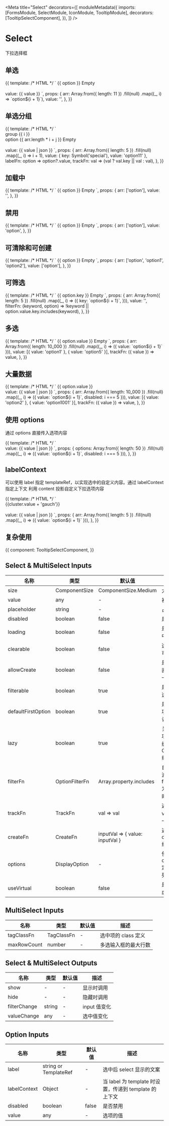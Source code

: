 


<Meta
  title="Select"
  decorators={[
    moduleMetadata({
      imports: [FormsModule, SelectModule, IconModule, TooltipModule],
      decorators: [TooltipSelectComponent],
    }),
  ]}
/>

# Select

下拉选择框

## 单选

<Canvas>
  <Story
    name="Single"
    height="240px"
  >
    {{
      template: /* HTML */ `
        <aui-select
          [(ngModel)]="value"
          placeholder="select a value"
        >
          <ng-container *auiOptionContent>
            <aui-option
              *ngFor="let option of arr"
              [value]="option"
              [disabled]="option === 'option5'"
            >
              {{ option }}
            </aui-option>
          </ng-container>
          <aui-option-placeholder>Empty</aui-option-placeholder>
        </aui-select>
        <br />
        <br />
        value: {{ value }}
      `,
      props: {
        arr: Array.from({ length: 11 })
          .fill(null)
          .map((_, i) => `option${i + 1}`),
        value: '',
      },
    }}
  </Story>
</Canvas>

## 单选分组

<Canvas>
  <Story
    name="Group"
    height="360px"
  >
    {{
      template: /* HTML */ `
        <aui-select
          [(ngModel)]="value"
          [labelFn]="labelFn"
          [trackFn]="trackFn"
        >
          <aui-option-group *ngFor="let i of arr">
            <div auiOptionGroupTitle>group {{ i }}</div>
            <aui-option
              *ngFor="let j of arr"
              [label]="'option' + (arr.length * i + j)"
              [value]="{ key: 'option' + (arr.length * i + j) }"
            >
              <aui-icon icon="sun"></aui-icon>
              option {{ arr.length * i + j }}
            </aui-option>
          </aui-option-group>
          <aui-option-placeholder>Empty</aui-option-placeholder>
        </aui-select>
        <br />
        <br />
        value: {{ value | json }}
      `,
      props: {
        arr: Array.from({ length: 5 })
          .fill(null)
          .map((_, i) => i + 1),
        value: { key: Symbol('special'), value: 'option11' },
        labelFn: option => option?.value,
        trackFn: val => (val ? val.key || val : val),
      },
    }}
  </Story>
</Canvas>

## 加载中

<Canvas>
  <Story
    name="Loading"
    height="100px"
  >
    {{
      template: /* HTML */ `
        <aui-select
          [(ngModel)]="value"
          [loading]="true"
        >
          <aui-option
            *ngFor="let option of arr"
            [value]="option"
          >
            {{ option }}
          </aui-option>
          <aui-option-placeholder>Empty</aui-option-placeholder>
        </aui-select>
      `,
      props: {
        arr: ['option'],
        value: '',
      },
    }}
  </Story>
</Canvas>

## 禁用

<Canvas>
  <Story
    name="Disabled"
    height="100px"
  >
    {{
      template: /* HTML */ `
        <aui-select
          [(ngModel)]="value"
          [disabled]="true"
        >
          <aui-option
            *ngFor="let option of arr"
            [value]="option"
          >
            {{ option }}
          </aui-option>
          <aui-option-placeholder>Empty</aui-option-placeholder>
        </aui-select>
      `,
      props: {
        arr: ['option'],
        value: 'option',
      },
    }}
  </Story>
</Canvas>

## 可清除和可创建

<Canvas>
  <Story
    name="ClearableAndAllowCreate"
    height="300px"
  >
    {{
      template: /* HTML */ `
        <aui-multi-select
          [(ngModel)]="value"
          [clearable]="true"
          [allowCreate]="true"
        >
          <aui-option
            *ngFor="let option of arr"
            [value]="option"
          >
            {{ option }}
          </aui-option>
          <aui-option-placeholder>Empty</aui-option-placeholder>
        </aui-multi-select>
      `,
      props: {
        arr: ['option', 'option1', 'option2'],
        value: ['option'],
      },
    }}
  </Story>
</Canvas>

## 可筛选

<Canvas>
  <Story
    name="Filterable"
    height="300px"
  >
    {{
      template: /* HTML */ `
        <aui-select
          [(ngModel)]="value"
          [filterable]="true"
          [filterFn]="filterFn"
        >
          <aui-option
            *ngFor="let option of arr"
            [value]="option"
            [label]="option.key"
          >
            {{ option.key }}
          </aui-option>
          <aui-option-placeholder>Empty</aui-option-placeholder>
        </aui-select>
      `,
      props: {
        arr: Array.from({ length: 5 })
          .fill(null)
          .map((_, i) => ({
            key: `option${i + 1}`,
          })),
        value: '',
        filterFn: (keyword, option) =>
          !keyword || option.value.key.includes(keyword),
      },
    }}
  </Story>
</Canvas>

## 多选

<Canvas>
  <Story
    name="Multiple"
    height="440px"
  >
    {{
      template: /* HTML */ `
        <aui-multi-select
          [(ngModel)]="value"
          [maxRowCount]="6"
          [allowSelectAll]="true"
          [clearable]="true"
          [trackFn]="trackFn"
        >
          <aui-option
            *ngFor="let option of arr"
            [label]="option.value"
            [value]="option"
            [disabled]="option.value === 'option5'"
          >
            {{ option.value }}
          </aui-option>
          <aui-option-placeholder>Empty</aui-option-placeholder>
        </aui-multi-select>
      `,
      props: {
        arr: Array.from({ length: 10_000 })
          .fill(null)
          .map((_, i) => ({ value: `option${i + 1}` })),
        value: [{ value: 'option1' }, { value: 'option5' }],
        trackFn: ({ value }) => value,
      },
    }}
  </Story>
</Canvas>

## 大量数据

<Canvas>
  <Story
    name="virtual"
    height="440px"
  >
    {{
      template: /* HTML */ `
        <aui-multi-select
          [(ngModel)]="value"
          [clearable]="true"
          [useVirtual]="true"
          [trackFn]="trackFn"
        >
          <aui-option
            *ngFor="let option of arr"
            [label]="option.value"
            [value]="option"
            [disabled]="option.value === 'option5'"
          >
            {{ option.value }}
          </aui-option>
        </aui-multi-select>
        <br />
        value: {{ value | json }}
      `,
      props: {
        arr: Array.from({ length: 10_000 })
          .fill(null)
          .map((_, i) => ({ value: `option${i + 1}`, disabled: i === 5 })),
        value: [{ value: 'option2' }, { value: 'option1001' }],
        trackFn: ({ value }) => value,
      },
    }}
  </Story>
</Canvas>

## 使用 options

通过 options 直接传入选项内容

<Canvas>
  <Story
    name="options"
    height="340px"
  >
    {{
      template: /* HTML */ `
        <aui-select
          [(ngModel)]="value"
          [options]="options"
        >
        </aui-select>
        <br />
        value: {{ value | json }}
      `,
      props: {
        options: Array.from({ length: 50 })
          .fill(null)
          .map((_, i) => ({ value: `option${i + 1}`, disabled: i === 5 })),
      },
    }}
  </Story>
</Canvas>

## labelContext

可以使用 label 指定 templateRef，以实现选中的自定义内容。通过 labelContext 指定上下文
利用 content 投影自定义下拉选项内容

<Canvas>
  <Story
    name="labelContext"
    height="340px"
  >
    {{
      template: /* HTML */ `
        <aui-select [(ngModel)]="value">
          <aui-option
            [label]="option"
            [labelContext]="{ cluster: cluster }"
            [value]="cluster.value"
            *ngFor="let cluster of arr"
          >
            <ng-container
              *ngTemplateOutlet="option; context: { cluster: cluster }"
            ></ng-container>
          </aui-option>
          <ng-template
            #option
            let-cluster="cluster"
          >
            <div>{{cluster.value + 'gauch'}}</div>
          </ng-template>
        </aui-select>
        <br />
        value: {{ value | json }}
      `,
      props: {
        arr: Array.from({ length: 5 })
          .fill(null)
          .map((_, i) => ({ value: `option${i + 1}` })),
      },
    }}
  </Story>
</Canvas>

## 复杂使用

<Canvas>
  <Story
    name="complex"
    height="600px"
  >
    {{
      component: TooltipSelectComponent,
    }}
  </Story>
</Canvas>

## Select & MultiSelect Inputs

| 名称               | 类型           | 默认值                           | 描述                                      |
| ------------------ | -------------- | -------------------------------- | ----------------------------------------- |
| size               | ComponentSize  | ComponentSize.Medium             | 大小                                      |
| value              | any            | -                                | 初始值                                    |
| placeholder        | string         | -                                | 占位文本                                  |
| disabled           | boolean        | false                            | 是否禁用                                  |
| loading            | boolean        | false                            | 是否加载中                                |
| clearable          | boolean        | false                            | 选项是否可清除                            |
| allowCreate        | boolean        | false                            | 是否可以直接创建一个选项                  |
| filterable         | boolean        | true                             | 是否支持选项过滤                          |
| defaultFirstOption | boolean        | true                             | 是否第一项作为默认选项                    |
| lazy               | boolean        | true                             | 关闭候选项时是否缓存 Option 组件          |
| filterFn           | OptionFilterFn | Array.property.includes          | 自定义过滤方法，filterable 为 true 时设置 |
| trackFn            | TrackFn        | val => val                       | 返回 value 唯一标识符                     |
| createFn           | CreateFn       | inputVal => \{ value: inputVal } | 返回 option 组件配置                      |
| options            | DisplayOption  | -                                | 使用 options 定义选项列表                 |
| useVirtual         | boolean        | false                            | 是否使用虚拟列表                          |

## MultiSelect Inputs

| 名称        | 类型       | 默认值 | 描述                 |
| ----------- | ---------- | ------ | -------------------- |
| tagClassFn  | TagClassFn | -      | 选中项的 class 定义  |
| maxRowCount | number     | -      | 多选输入框的最大行数 |

## Select & MultiSelect Outputs

| 名称         | 类型   | 默认值 | 描述         |
| ------------ | ------ | ------ | ------------ |
| show         | -      | -      | 显示时调用   |
| hide         | -      | -      | 隐藏时调用   |
| filterChange | string | -      | input 值变化 |
| valueChange  | any    | -      | 选中值变化   |

## Option Inputs

| 名称         | 类型                  | 默认值 | 描述                                                  |
| ------------ | --------------------- | ------ | ----------------------------------------------------- |
| label        | string or TemplateRef | -      | 选中后 select 显示的文案                              |
| labelContext | Object                | -      | 当 label 为 template 时设置，传递到 template 的上下文 |
| disabled     | boolean               | false  | 是否禁用                                              |
| value        | any                   | -      | 选项的值                                              |
